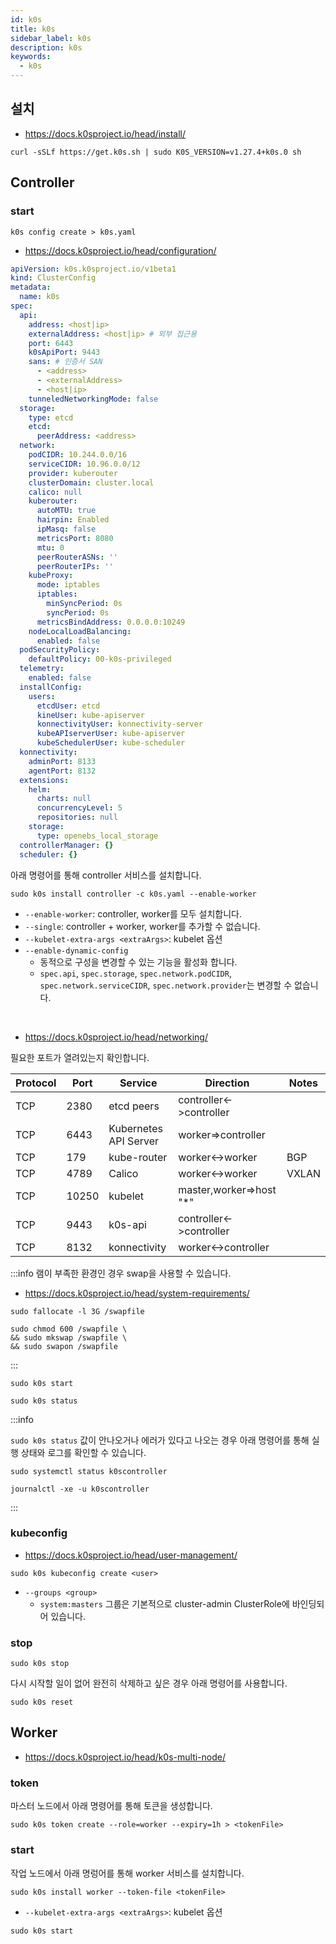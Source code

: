 ```yaml
---
id: k0s
title: k0s
sidebar_label: k0s
description: k0s
keywords:
  - k0s
---
```


## 설치

- https://docs.k0sproject.io/head/install/

```shell
curl -sSLf https://get.k0s.sh | sudo K0S_VERSION=v1.27.4+k0s.0 sh
```

## Controller

### start

```shell
k0s config create > k0s.yaml
```

- https://docs.k0sproject.io/head/configuration/

```yaml title="k0s.yaml"
apiVersion: k0s.k0sproject.io/v1beta1
kind: ClusterConfig
metadata:
  name: k0s
spec:
  api:
    address: <host|ip>
    externalAddress: <host|ip> # 외부 접근용
    port: 6443
    k0sApiPort: 9443
    sans: # 인증서 SAN
      - <address>
      - <externalAddress>
      - <host|ip>
    tunneledNetworkingMode: false
  storage:
    type: etcd
    etcd:
      peerAddress: <address>
  network:
    podCIDR: 10.244.0.0/16
    serviceCIDR: 10.96.0.0/12
    provider: kuberouter
    clusterDomain: cluster.local
    calico: null
    kuberouter:
      autoMTU: true
      hairpin: Enabled
      ipMasq: false
      metricsPort: 8080
      mtu: 0
      peerRouterASNs: ''
      peerRouterIPs: ''
    kubeProxy:
      mode: iptables
      iptables:
        minSyncPeriod: 0s
        syncPeriod: 0s
      metricsBindAddress: 0.0.0.0:10249
    nodeLocalLoadBalancing:
      enabled: false
  podSecurityPolicy:
    defaultPolicy: 00-k0s-privileged
  telemetry:
    enabled: false
  installConfig:
    users:
      etcdUser: etcd
      kineUser: kube-apiserver
      konnectivityUser: konnectivity-server
      kubeAPIserverUser: kube-apiserver
      kubeSchedulerUser: kube-scheduler
  konnectivity:
    adminPort: 8133
    agentPort: 8132
  extensions:
    helm:
      charts: null
      concurrencyLevel: 5
      repositories: null
    storage:
      type: openebs_local_storage
  controllerManager: {}
  scheduler: {}
```

아래 명령어를 통해 controller 서비스를 설치합니다.

```shell
sudo k0s install controller -c k0s.yaml --enable-worker
```

- `--enable-worker`: controller, worker를 모두 설치합니다.
- `--single`: controller + worker, worker를 추가할 수 없습니다.
- `--kubelet-extra-args <extraArgs>`: kubelet 옵션
- `--enable-dynamic-config`
  - 동적으로 구성을 변경할 수 있는 기능을 활성화 합니다.
  - `spec.api`, `spec.storage`, `spec.network.podCIDR`, `spec.network.serviceCIDR`, `spec.network.provider`는 변경할 수 없습니다.

<br />

- https://docs.k0sproject.io/head/networking/

필요한 포트가 열려있는지 확인합니다.

| Protocol | Port  | Service               | Direction                 | Notes |
| -------- | ----- | --------------------- | ------------------------- | ----- |
| TCP      | 2380  | etcd peers            | controller\<-\>controller |       |
| TCP      | 6443  | Kubernetes API Server | worker=\>controller       |       |
| TCP      | 179   | kube-router           | worker\<-\>worker         | BGP   |
| TCP      | 4789  | Calico                | worker\<-\>worker         | VXLAN |
| TCP      | 10250 | kubelet               | master,worker=\>host "\*" |       |
| TCP      | 9443  | k0s-api               | controller\<-\>controller |       |
| TCP      | 8132  | konnectivity          | worker\<-\>controller     |       |

:::info
램이 부족한 환경인 경우 swap을 사용할 수 있습니다.

- https://docs.k0sproject.io/head/system-requirements/

```shell
sudo fallocate -l 3G /swapfile
```

```shell
sudo chmod 600 /swapfile \
&& sudo mkswap /swapfile \
&& sudo swapon /swapfile
```

:::

```shell
sudo k0s start
```

```shell
sudo k0s status
```

:::info

`sudo k0s status` 값이 안나오거나 에러가 있다고 나오는 경우 아래 명령어를 통해 실행 상태와 로그를 확인할 수 있습니다.

```shell
sudo systemctl status k0scontroller
```

```shell
journalctl -xe -u k0scontroller
```

:::

### kubeconfig

- https://docs.k0sproject.io/head/user-management/

```shell
sudo k0s kubeconfig create <user>
```

- `--groups <group>`
  - `system:masters` 그룹은 기본적으로 cluster-admin ClusterRole에 바인딩되어 있습니다.

### stop

```shell
sudo k0s stop
```

다시 시작할 일이 없어 완전히 삭제하고 싶은 경우 아래 명령어를 사용합니다.

```shell
sudo k0s reset
```

## Worker

- https://docs.k0sproject.io/head/k0s-multi-node/

### token

마스터 노드에서 아래 명령어를 통해 토큰을 생성합니다.

```shell
sudo k0s token create --role=worker --expiry=1h > <tokenFile>
```

### start

작업 노드에서 아래 명렁어를 통해 worker 서비스를 설치합니다.

```shell
sudo k0s install worker --token-file <tokenFile>
```

- `--kubelet-extra-args <extraArgs>`: kubelet 옵션

```shell
sudo k0s start
```
